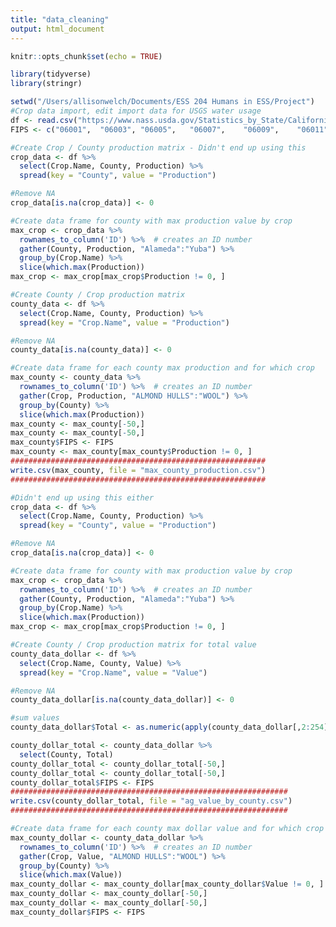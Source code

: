 ```yaml
---
title: "data_cleaning"
output: html_document
---
```


```r
knitr::opts_chunk$set(echo = TRUE)
```

```r
library(tidyverse)
library(stringr)
```


```r
setwd("/Users/allisonwelch/Documents/ESS 204 Humans in ESS/Project")
#Crop data import, edit import data for USGS water usage
df <- read.csv("https://www.nass.usda.gov/Statistics_by_State/California/Publications/AgComm/2015/2015cropyear.csv", header = T) #for USDA sourced data
FIPS <- c("06001",	"06003", "06005", 	"06007",	"06009",	"06011",	"06013",	"06015",	"06017",	"06019",	"06021",	"06023",	"06025",	"06027",	"06029",	"06031",	"06033",	"06035",	"06037",	"06039",	"06041",	"06043",	"06045",	"06047",	"06051",	"06053",	"06055",	"06057",	"06059",	"06061",	"06063",	"06065",	"06067",	"06069",	"06071",	"06073",	"06075",	"06077",	"06079",	"06081",	"06083",	"06085",	"06087",	"06089",	"06091",	"06093",	"06095",	"06097",	"06099",	"06101",	"06103",	"06107",	"06109",	"06111",	"06113",	"06115")

```

```r

#Create Crop / County production matrix - Didn't end up using this
crop_data <- df %>% 
  select(Crop.Name, County, Production) %>%
  spread(key = "County", value = "Production")

#Remove NA
crop_data[is.na(crop_data)] <- 0

#Create data frame for county with max production value by crop
max_crop <- crop_data %>% 
  rownames_to_column('ID') %>%  # creates an ID number
  gather(County, Production, "Alameda":"Yuba") %>% 
  group_by(Crop.Name) %>% 
  slice(which.max(Production)) 
max_crop <- max_crop[max_crop$Production != 0, ]

```

```r
#Create County / Crop production matrix
county_data <- df %>% 
  select(Crop.Name, County, Production) %>%
  spread(key = "Crop.Name", value = "Production")

#Remove NA
county_data[is.na(county_data)] <- 0

#Create data frame for each county max production and for which crop
max_county <- county_data %>% 
  rownames_to_column('ID') %>%  # creates an ID number
  gather(Crop, Production, "ALMOND HULLS":"WOOL") %>% 
  group_by(County) %>% 
  slice(which.max(Production)) 
max_county <- max_county[-50,]
max_county <- max_county[-50,]
max_county$FIPS <- FIPS
max_county <- max_county[max_county$Production != 0, ]
#########################################################
write.csv(max_county, file = "max_county_production.csv")
#########################################################
```

```r

#Didn't end up using this either 
crop_data <- df %>% 
  select(Crop.Name, County, Production) %>%
  spread(key = "County", value = "Production")

#Remove NA
crop_data[is.na(crop_data)] <- 0

#Create data frame for county with max production value by crop
max_crop <- crop_data %>% 
  rownames_to_column('ID') %>%  # creates an ID number
  gather(County, Production, "Alameda":"Yuba") %>% 
  group_by(Crop.Name) %>% 
  slice(which.max(Production)) 
max_crop <- max_crop[max_crop$Production != 0, ]

```

```r

#Create County / Crop production matrix for total value 
county_data_dollar <- df %>% 
  select(Crop.Name, County, Value) %>%
  spread(key = "Crop.Name", value = "Value")

#Remove NA
county_data_dollar[is.na(county_data_dollar)] <- 0

#sum values
county_data_dollar$Total <- as.numeric(apply(county_data_dollar[,2:254], 1, sum))

county_dollar_total <- county_data_dollar %>% 
  select(County, Total)
county_dollar_total <- county_dollar_total[-50,]
county_dollar_total <- county_dollar_total[-50,]
county_dollar_total$FIPS <- FIPS
##############################################################
write.csv(county_dollar_total, file = "ag_value_by_county.csv")
##############################################################

#Create data frame for each county max dollar value and for which crop - didn't end up using this
max_county_dollar <- county_data_dollar %>% 
  rownames_to_column('ID') %>%  # creates an ID number
  gather(Crop, Value, "ALMOND HULLS":"WOOL") %>% 
  group_by(County) %>% 
  slice(which.max(Value)) 
max_county_dollar <- max_county_dollar[max_county_dollar$Value != 0, ]
max_county_dollar <- max_county_dollar[-50,]
max_county_dollar <- max_county_dollar[-50,]
max_county_dollar$FIPS <- FIPS


```

